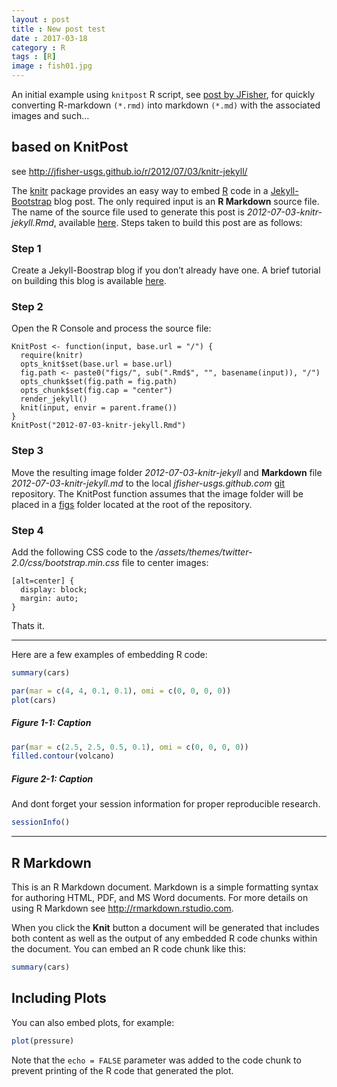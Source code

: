 ```yaml
---
layout : post
title : New post test
date : 2017-03-18
category : R
tags : [R]
image : fish01.jpg
---
```


An initial example using `knitpost` R script, see [post by JFisher](http://jfisher-usgs.github.io/r/2012/07/03/knitr-jekyll/), for quickly converting R-markdown `(*.rmd)` into markdown `(*.md)` with the associated images and such...

<!--more-->

## based on KnitPost

<p> see <a href="http://jfisher-usgs.github.io/r/2012/07/03/knitr-jekyll/"> http://jfisher-usgs.github.io/r/2012/07/03/knitr-jekyll/ </a></p>

The [knitr](http://yihui.name/knitr/) package provides an easy way to embed 
[R](http://www.r-project.org/) code in a [Jekyll-Bootstrap](http://jekyllbootstrap.com/) 
blog post. The only required input is an **R Markdown** source file. 
The name of the source file used to generate this post is *2012-07-03-knitr-jekyll.Rmd*, available
[here](https://github.com/jfisher-usgs/jfisher-usgs.github.com/blob/master/Rmd/2012-07-03-knitr-jekyll.Rmd).
Steps taken to build this post are as follows:

### Step 1

Create a Jekyll-Boostrap blog if you don't already have one. 
A brief tutorial on building this blog is available 
[here](/lessons/2012/05/30/jekyll-build-on-windows/).

### Step 2

Open the R Console and process the source file:

```
KnitPost <- function(input, base.url = "/") {
  require(knitr)
  opts_knit$set(base.url = base.url)
  fig.path <- paste0("figs/", sub(".Rmd$", "", basename(input)), "/")
  opts_chunk$set(fig.path = fig.path)
  opts_chunk$set(fig.cap = "center")
  render_jekyll()
  knit(input, envir = parent.frame())
}
KnitPost("2012-07-03-knitr-jekyll.Rmd")
```

### Step 3

Move the resulting image folder *2012-07-03-knitr-jekyll* and **Markdown** file 
*2012-07-03-knitr-jekyll.md* to the local 
*jfisher-usgs.github.com* [git](http://git-scm.com/) repository.
The KnitPost function assumes that the image folder will be placed in a 
[figs](https://github.com/jfisher-usgs/jfisher-usgs.github.com/tree/master/figs) 
folder located at the root of the repository.

### Step 4

Add the following CSS code to the 
*/assets/themes/twitter-2.0/css/bootstrap.min.css* file to center images:

    [alt=center] {
      display: block;
      margin: auto;
    }

Thats it.

***

Here are a few examples of embedding R code:

```r
summary(cars)
```

```r
par(mar = c(4, 4, 0.1, 0.1), omi = c(0, 0, 0, 0))
plot(cars)
```

##### Figure 1-1: Caption

```r
par(mar = c(2.5, 2.5, 0.5, 0.1), omi = c(0, 0, 0, 0))
filled.contour(volcano)
```

##### Figure 2-1: Caption

And dont forget your session information for proper reproducible research.

```r
sessionInfo()
```

--- 

## R Markdown

This is an R Markdown document. Markdown is a simple formatting syntax for authoring HTML, PDF, and MS Word documents. For more details on using R Markdown see <http://rmarkdown.rstudio.com>.

When you click the **Knit** button a document will be generated that includes both content as well as the output of any embedded R code chunks within the document. You can embed an R code chunk like this:

```r
summary(cars)
```

## Including Plots

You can also embed plots, for example:

```r
plot(pressure)
```

Note that the `echo = FALSE` parameter was added to the code chunk to prevent printing of the R code that generated the plot.
